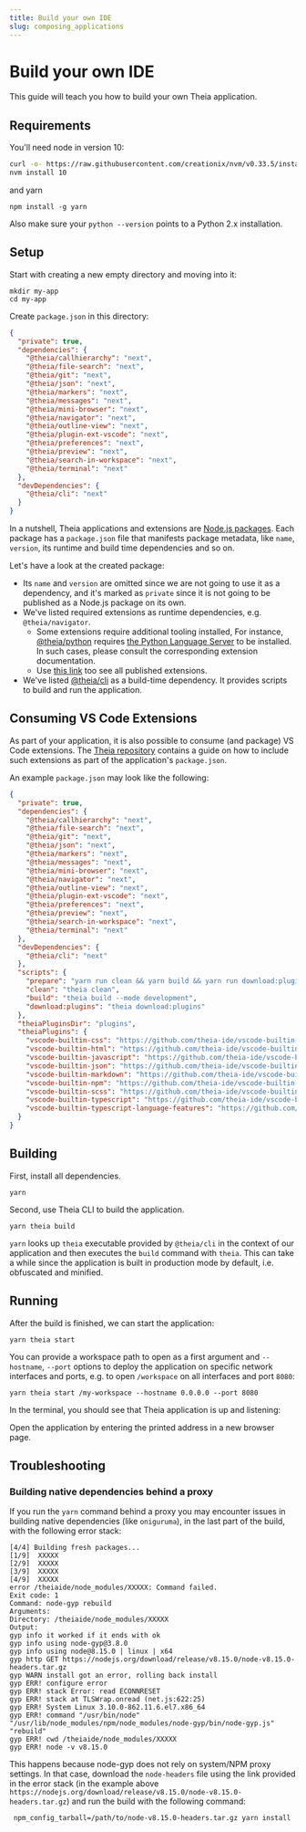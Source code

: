 ```yaml
---
title: Build your own IDE
slug: composing_applications
---
```



# Build your own IDE

This guide will teach you how to build your own Theia application.

## Requirements

You'll need node in version 10:

```bash
curl -o- https://raw.githubusercontent.com/creationix/nvm/v0.33.5/install.sh | bash
nvm install 10
```

and yarn

```
npm install -g yarn
```

Also make sure your `python --version` points to a Python 2.x installation.

## Setup

Start with creating a new empty directory and moving into it:

    mkdir my-app
    cd my-app

Create `package.json` in this directory:

```json
{
  "private": true,
  "dependencies": {
    "@theia/callhierarchy": "next",
    "@theia/file-search": "next",
    "@theia/git": "next",
    "@theia/json": "next",
    "@theia/markers": "next",
    "@theia/messages": "next",
    "@theia/mini-browser": "next",
    "@theia/navigator": "next",
    "@theia/outline-view": "next",
    "@theia/plugin-ext-vscode": "next",
    "@theia/preferences": "next",
    "@theia/preview": "next",
    "@theia/search-in-workspace": "next",
    "@theia/terminal": "next"
  },
  "devDependencies": {
    "@theia/cli": "next"
  }
}
```

In a nutshell, Theia applications and extensions are [Node.js packages](https://nodesource.com/blog/the-basics-of-package-json-in-node-js-and-npm/). Each package has a `package.json` file that manifests package metadata,
like `name`, `version`, its runtime and build time dependencies and so on.

Let's have a look at the created package:
  - Its `name` and `version` are omitted since we are not going to use it as a dependency, and
    it's marked as `private` since it is not going to be published as a Node.js package on its own.
  - We've listed required extensions as runtime dependencies, e.g. `@theia/navigator`.
    - Some extensions require additional tooling installed,
    For instance, [@theia/python](https://www.npmjs.com/package/@theia/python) requires
    [the Python Language Server](https://github.com/palantir/python-language-server) to be installed.
    In such cases, please consult the corresponding extension documentation.
    - Use [this link](https://www.npmjs.com/search?q=keywords:theia-extension) too see all published extensions.
  - We've listed [@theia/cli](https://www.npmjs.com/package/@theia/cli) as a build-time dependency. It provides scripts to build and run the application.

## Consuming VS Code Extensions

As part of your application, it is also possible to consume (and package) VS Code extensions.
The [Theia repository](https://github.com/eclipse-theia/theia/wiki/Consuming-Builtin-and-External-VS-Code-Extensions) contains a guide on how to
include such extensions as part of the application's `package.json`.

An example `package.json` may look like the following:

```json
{
  "private": true,
  "dependencies": {
    "@theia/callhierarchy": "next",
    "@theia/file-search": "next",
    "@theia/git": "next",
    "@theia/json": "next",
    "@theia/markers": "next",
    "@theia/messages": "next",
    "@theia/mini-browser": "next",
    "@theia/navigator": "next",
    "@theia/outline-view": "next",
    "@theia/plugin-ext-vscode": "next",
    "@theia/preferences": "next",
    "@theia/preview": "next",
    "@theia/search-in-workspace": "next",
    "@theia/terminal": "next"
  },
  "devDependencies": {
    "@theia/cli": "next"
  },
  "scripts": {
    "prepare": "yarn run clean && yarn build && yarn run download:plugins",
    "clean": "theia clean",
    "build": "theia build --mode development",
    "download:plugins": "theia download:plugins"
  },
  "theiaPluginsDir": "plugins",
  "theiaPlugins": {
    "vscode-builtin-css": "https://github.com/theia-ide/vscode-builtin-extensions/releases/download/v1.39.1-prel/css-1.39.1-prel.vsix",
    "vscode-builtin-html": "https://github.com/theia-ide/vscode-builtin-extensions/releases/download/v1.39.1-prel/html-1.39.1-prel.vsix",
    "vscode-builtin-javascript": "https://github.com/theia-ide/vscode-builtin-extensions/releases/download/v1.39.1-prel/javascript-1.39.1-prel.vsix",
    "vscode-builtin-json": "https://github.com/theia-ide/vscode-builtin-extensions/releases/download/v1.39.1-prel/json-1.39.1-prel.vsix",
    "vscode-builtin-markdown": "https://github.com/theia-ide/vscode-builtin-extensions/releases/download/v1.39.1-prel/markdown-1.39.1-prel.vsix",
    "vscode-builtin-npm": "https://github.com/theia-ide/vscode-builtin-extensions/releases/download/v1.39.1-prel/npm-1.39.1-prel.vsix",
    "vscode-builtin-scss": "https://github.com/theia-ide/vscode-builtin-extensions/releases/download/v1.39.1-prel/scss-1.39.1-prel.vsix",
    "vscode-builtin-typescript": "https://github.com/theia-ide/vscode-builtin-extensions/releases/download/v1.39.1-prel/typescript-1.39.1-prel.vsix",
    "vscode-builtin-typescript-language-features": "https://github.com/theia-ide/vscode-builtin-extensions/releases/download/v1.39.1-prel/typescript-language-features-1.39.1-prel.vsix"
  }
}
```

## Building

First, install all dependencies.

    yarn

Second, use Theia CLI to build the application.

    yarn theia build

`yarn` looks up `theia` executable provided by `@theia/cli` in the context of our application
and then executes the `build` command with `theia`.
This can take a while since the application is built in production mode by default,
i.e. obfuscated and minified.

## Running

After the build is finished, we can start the application:

    yarn theia start

You can provide a workspace path to open as a first argument
and `--hostname`, `--port` options to deploy the application on specific network interfaces and ports,
e.g. to open `/workspace` on all interfaces and port `8080`:

    yarn theia start /my-workspace --hostname 0.0.0.0 --port 8080

In the terminal, you should see that Theia application is up and listening:

<DocImage name="docs-terminal.png" alt="Terminal" shadow={true} width="75rem"/>

Open the application by entering the printed address in a new browser page.

## Troubleshooting

### Building native dependencies behind a proxy

If you run the `yarn` command behind a proxy you may encounter issues in building native dependencies (like `oniguruma`), in the last part of the build, with the following error stack:

    [4/4] Building fresh packages...
    [1/9]  XXXXX
    [2/9]  XXXXX
    [3/9]  XXXXX
    [4/9]  XXXXX
    error /theiaide/node_modules/XXXXX: Command failed.
    Exit code: 1
    Command: node-gyp rebuild
    Arguments:
    Directory: /theiaide/node_modules/XXXXX
    Output:
    gyp info it worked if it ends with ok
    gyp info using node-gyp@3.8.0
    gyp info using node@8.15.0 | linux | x64
    gyp http GET https://nodejs.org/download/release/v8.15.0/node-v8.15.0-headers.tar.gz
    gyp WARN install got an error, rolling back install
    gyp ERR! configure error
    gyp ERR! stack Error: read ECONNRESET
    gyp ERR! stack at TLSWrap.onread (net.js:622:25)
    gyp ERR! System Linux 3.10.0-862.11.6.el7.x86_64
    gyp ERR! command "/usr/bin/node" "/usr/lib/node_modules/npm/node_modules/node-gyp/bin/node-gyp.js" "rebuild"
    gyp ERR! cwd /theiaide/node_modules/XXXXX
    gyp ERR! node -v v8.15.0

This happens because node-gyp does not rely on system/NPM proxy settings. In that case, download the `node-headers` file using the link provided in the error stack
(in the example above `https://nodejs.org/download/release/v8.15.0/node-v8.15.0-headers.tar.gz`) and run the build with the following command:

     npm_config_tarball=/path/to/node-v8.15.0-headers.tar.gz yarn install

<DocArrowNavigators prev="services_and_contributions" prevTitle="Services and Contributions" next="authoring_extensions" nextTitle="Authoring Theia Extensions"/>
